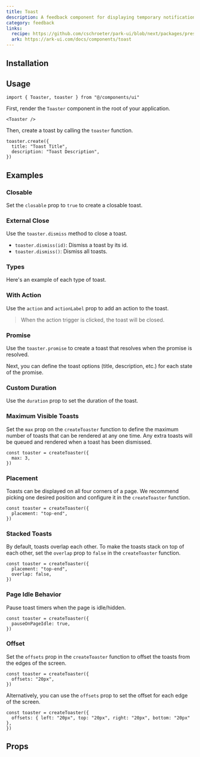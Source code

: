 ```yaml
---
title: Toast
description: A feedback component for displaying temporary notifications and messages.
category: feedback
links:
  recipe: https://github.com/cschroeter/park-ui/blob/next/packages/preset/src/recipes/toast.ts
  ark: https://ark-ui.com/docs/components/toast
---
```


<ComponentExample name="basic" />

## Installation

<InstallationGuide />

## Usage

```tsx
import { Toaster, toaster } from "@/components/ui"
```

First, render the `Toaster` component in the root of your application.

```tsx
<Toaster />
```

Then, create a toast by calling the `toaster` function.

```tsx
toaster.create({
  title: "Toast Title",
  description: "Toast Description",
})
```

## Examples

### Closable 

Set the `closable` prop to `true` to create a closable toast.

<ComponentExample name="closable" />

### External Close

Use the `toaster.dismiss` method to close a toast.

- `toaster.dismiss(id)`: Dismiss a toast by its id.
- `toaster.dismiss()`: Dismiss all toasts.


<ComponentExample name="external-close" />

### Types

Here's an example of each type of toast.

<ComponentExample name="types" />

### With Action

Use the `action` and `actionLabel` prop to add an action to the toast.

> When the action trigger is clicked, the toast will be closed.

<ComponentExample name="action" />

### Promise

Use the `toaster.promise` to create a toast that resolves when the promise is resolved.

Next, you can define the toast options (title, description, etc.) for each state of the promise.

<ComponentExample name="promise" />

### Custom Duration

Use the `duration` prop to set the duration of the toast.

<ComponentExample name="duration" />

### Maximum Visible Toasts

Set the `max` prop on the `createToaster` function to define the maximum number of toasts that can be rendered at any one time.
Any extra toasts will be queued and rendered when a toast has been dismissed.

```tsx
const toaster = createToaster({
  max: 3,
})
```

### Placement

Toasts can be displayed on all four corners of a page. We recommend picking one desired position and configure it in the `createToaster` function.

```tsx
const toaster = createToaster({
  placement: "top-end",
})

```
### Stacked Toasts

By default, toasts overlap each other. To make the toasts stack on top of each other, set the `overlap` prop to `false` in the `createToaster` function.

```tsx
const toaster = createToaster({
  placement: "top-end",
  overlap: false,
})
```

### Page Idle Behavior

Pause toast timers when the page is idle/hidden.

```tsx
const toaster = createToaster({
  pauseOnPageIdle: true,
})
```

### Offset

Set the `offsets` prop in the `createToaster` function to offset the toasts from the edges of the screen.

```tsx
const toaster = createToaster({
  offsets: "20px",
})
```

Alternatively, you can use the `offsets` prop to set the offset for each edge of the screen.

```tsx
const toaster = createToaster({
  offsets: { left: "20px", top: "20px", right: "20px", bottom: "20px" },
})
```

## Props

<PropsTable />